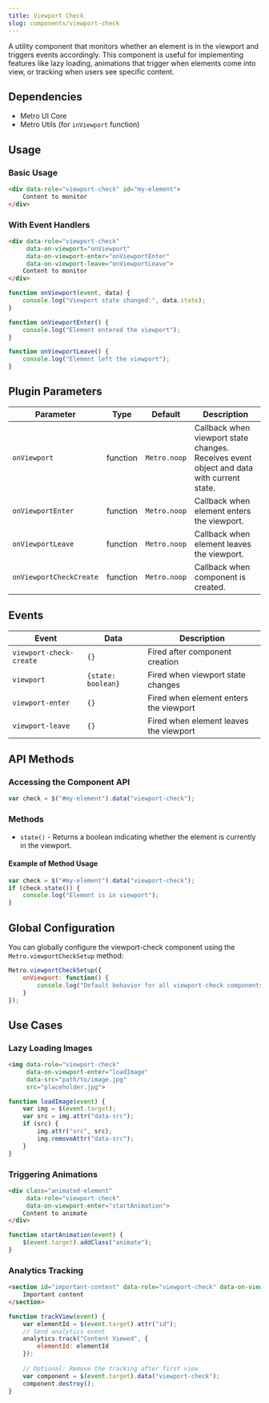 ```yaml
---
title: Viewport Check
slug: components/viewport-check
---
```


A utility component that monitors whether an element is in the viewport and triggers events accordingly. This component is useful for implementing features like lazy loading, animations that trigger when elements come into view, or tracking when users see specific content.

## Dependencies

- Metro UI Core
- Metro Utils (for `inViewport` function)

## Usage

### Basic Usage

```html
<div data-role="viewport-check" id="my-element">
    Content to monitor
</div>
```

### With Event Handlers

```html
<div data-role="viewport-check"
     data-on-viewport="onViewport"
     data-on-viewport-enter="onViewportEnter"
     data-on-viewport-leave="onViewportLeave">
    Content to monitor
</div>
```

```javascript
function onViewport(event, data) {
    console.log("Viewport state changed:", data.state);
}

function onViewportEnter() {
    console.log("Element entered the viewport");
}

function onViewportLeave() {
    console.log("Element left the viewport");
}
```

## Plugin Parameters

| Parameter | Type | Default | Description |
| --------- | ---- | ------- | ----------- |
| `onViewport` | function | `Metro.noop` | Callback when viewport state changes. Receives event object and data with current state. |
| `onViewportEnter` | function | `Metro.noop` | Callback when element enters the viewport. |
| `onViewportLeave` | function | `Metro.noop` | Callback when element leaves the viewport. |
| `onViewportCheckCreate` | function | `Metro.noop` | Callback when component is created. |

## Events

| Event | Data | Description |
| ----- | ---- | ----------- |
| `viewport-check-create` | `{}` | Fired after component creation |
| `viewport` | `{state: boolean}` | Fired when viewport state changes |
| `viewport-enter` | `{}` | Fired when element enters the viewport |
| `viewport-leave` | `{}` | Fired when element leaves the viewport |

## API Methods

### Accessing the Component API

```javascript
var check = $("#my-element").data("viewport-check");
```

### Methods

+ `state()` - Returns a boolean indicating whether the element is currently in the viewport.

#### Example of Method Usage

```javascript
var check = $("#my-element").data("viewport-check");
if (check.state()) {
    console.log("Element is in viewport");
}
```

## Global Configuration

You can globally configure the viewport-check component using the `Metro.viewportCheckSetup` method:

```javascript
Metro.viewportCheckSetup({
    onViewport: function() {
        console.log("Default behavior for all viewport-check components");
    }
});
```

## Use Cases

### Lazy Loading Images

```html
<img data-role="viewport-check"
     data-on-viewport-enter="loadImage"
     data-src="path/to/image.jpg"
     src="placeholder.jpg">
```

```javascript
function loadImage(event) {
    var img = $(event.target);
    var src = img.attr("data-src");
    if (src) {
        img.attr("src", src);
        img.removeAttr("data-src");
    }
}
```

### Triggering Animations

```html
<div class="animated-element"
     data-role="viewport-check"
     data-on-viewport-enter="startAnimation">
    Content to animate
</div>
```

```javascript
function startAnimation(event) {
    $(event.target).addClass("animate");
}
```

### Analytics Tracking

```html
<section id="important-content" data-role="viewport-check" data-on-viewport-enter="trackView">
    Important content
</section>
```

```javascript
function trackView(event) {
    var elementId = $(event.target).attr("id");
    // Send analytics event
    analytics.track("Content Viewed", {
        elementId: elementId
    });
    
    // Optional: Remove the tracking after first view
    var component = $(event.target).data("viewport-check");
    component.destroy();
}
```